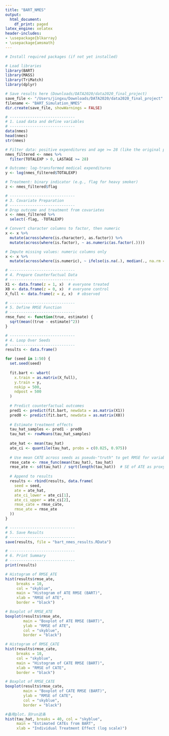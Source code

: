 ```yaml
---
title: "BART_NMES"
output:
  html_document:
    df_print: paged
latex_engine: xelatex
header-includes:
- \usepackage{blkarray}
- \usepackage{amsmath}
---
```


```r
# Install required packages (if not yet installed)
```

```r
# Load libraries
library(BART)
library(MASS)
library(TriMatch)
library(dplyr)

# Save results here (Downloads/DATA2020/data2020_final_project)
save_file <- "/Users/jingxu/Downloads/DATA2020/data2020_final_project"
filename <- "BART_Simulation_NMES"
dir.create(save_file, showWarnings = FALSE)
```

```r
# -----------------------------
# 1. Load data and define variables
# -----------------------------
data(nmes)
head(nmes)
str(nmes)
```

```r
# Filter data: positive expenditures and age >= 28 (like the original paper)
nmes_filtered <- nmes %>%
  filter(TOTALEXP > 0, LASTAGE >= 28)

# Outcome: log-transformed medical expenditures
y <- log(nmes_filtered$TOTALEXP)

# Treatment: binary indicator (e.g., flag for heavy smoker)
z <- nmes_filtered$flag

# -----------------------------
# 3. Covariate Preparation
# -----------------------------
# Drop outcome and treatment from covariates
x <- nmes_filtered %>%
  select(-flag, -TOTALEXP)

# Convert character columns to factor, then numeric
x <- x %>%
  mutate(across(where(is.character), as.factor)) %>%
  mutate(across(where(is.factor), ~ as.numeric(as.factor(.))))

# Impute missing values: numeric columns only
x <- x %>%
  mutate(across(where(is.numeric), ~ ifelse(is.na(.), median(., na.rm = TRUE), .)))

# -----------------------------
# 4. Prepare Counterfactual Data
# -----------------------------
X1 <- data.frame(z = 1, x)  # everyone treated
X0 <- data.frame(z = 0, x)  # everyone control
X_full <- data.frame(z = z, x)  # observed

# -----------------------------
# 5. Define RMSE Function
# -----------------------------
rmse_func <- function(true, estimate) {
  sqrt(mean((true - estimate)^2))
}
```

```r
# -----------------------------
# 4. Loop Over Seeds
# -----------------------------
results <- data.frame()

for (seed in 1:50) {
  set.seed(seed)
  
  fit.bart <- wbart(
    x.train = as.matrix(X_full),
    y.train = y,
    nskip = 500,
    ndpost = 500
  )
  
  # Predict counterfactual outcomes
  pred1 <- predict(fit.bart, newdata = as.matrix(X1))
  pred0 <- predict(fit.bart, newdata = as.matrix(X0))
  
  # Estimate treatment effects
  tau_hat_samples <- pred1 - pred0
  tau_hat <- rowMeans(tau_hat_samples)
  
  ate_hat <- mean(tau_hat)
  ate_ci <- quantile(tau_hat, probs = c(0.025, 0.975))
  
  # Use mean CATE across seeds as pseudo-"truth" to get RMSE for variability tracking
  rmse_cate <- rmse_func(mean(tau_hat), tau_hat)
  rmse_ate <- sd(tau_hat) / sqrt(length(tau_hat))  # SE of ATE as proxy for variability
  
  # Append to results
  results <- rbind(results, data.frame(
    seed = seed,
    ate = ate_hat,
    ate_ci_lower = ate_ci[1],
    ate_ci_upper = ate_ci[2],
    rmse_cate = rmse_cate,
    rmse_ate = rmse_ate
  ))
}

# -----------------------------
# 5. Save Results
# -----------------------------
save(results, file = "bart_nmes_results.RData")

# -----------------------------
# 6. Print Summary
# -----------------------------
print(results)
```

```r
# Histogram of RMSE_ATE
hist(results$rmse_ate,
     breaks = 10,
     col = "skyblue",
     main = "Histogram of ATE RMSE (BART)",
     xlab = "RMSE of ATE",
     border = "black")

# Boxplot of RMSE_ATE
boxplot(results$rmse_ate,
        main = "Boxplot of ATE RMSE (BART)",
        ylab = "RMSE of ATE",
        col = "skyblue",
        border = "black")

```

```r
# Histogram of RMSE_CATE
hist(results$rmse_cate,
     breaks = 10,
     col = "skyblue",
     main = "Histogram of CATE RMSE (BART)",
     xlab = "RMSE of CATE",
     border = "black")

# Boxplot of RMSE_CATE
boxplot(results$rmse_cate,
        main = "Boxplot of CATE RMSE (BART)",
        ylab = "RMSE of CATE",
        col = "skyblue",
        border = "black")

```

```r
#备用plot，别run这条
hist(tau_hat, breaks = 40, col = "skyblue",
     main = "Estimated CATEs from BART",
     xlab = "Individual Treatment Effect (log scale)")
```

```r

```